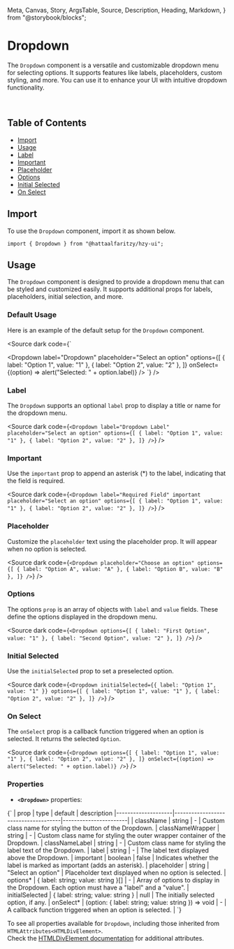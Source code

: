   Meta,
  Canvas,
  Story,
  ArgsTable,
  Source,
  Description,
  Heading,
  Markdown,
} from "@storybook/blocks";

<Meta title="Dropdown docs" of={DropdownStories} />

# Dropdown

The `Dropdown` component is a versatile and customizable dropdown menu for selecting options. It supports features like labels, placeholders, custom styling, and more. You can use it to enhance your UI with intuitive dropdown functionality.

<br />

## Table of Contents

- [Import](#import)
- [Usage](#usage)
- [Label](#label)
- [Important](#important)
- [Placeholder](#placeholder)
- [Options](#options)
- [Initial Selected](#initial-selected)
- [On Select](#on-select)

## Import

To use the `Dropdown` component, import it as shown below.

```tsx
import { Dropdown } from "@hattaalfaritzy/hzy-ui";
```

## Usage

The `Dropdown` component is designed to provide a dropdown menu that can be styled and customized easily. It supports additional props for labels, placeholders, initial selection, and more.

### Default Usage

Here is an example of the default setup for the `Dropdown` component.

<div class="custom-canvas full">
  <Story of={DropdownStories.DropdownDefault} />
</div>

<Source dark code={`

<Dropdown
  label="Dropdown"
  placeholder="Select an option"
  options={[
    { label: "Option 1", value: "1" },
    { label: "Option 2", value: "2" },
  ]}
  onSelect={(option) => alert("Selected: " + option.label)}
/>
`} />

### Label

The `Dropdown` supports an optional `label` prop to display a title or name for the dropdown menu.

<div class="custom-canvas full">
  <Story of={DropdownStories.DropdownLabel} />
</div>

<Source dark code={`
<Dropdown
  label="Dropdown Label"
  placeholder="Select an option"
  options={[
    { label: "Option 1", value: "1" },
    { label: "Option 2", value: "2" },
  ]}
/>
`} />

### Important

Use the `important` prop to append an asterisk (*) to the label, indicating that the field is required.

<div class="custom-canvas full">
  <Story of={DropdownStories.DropdownLabel} />
</div>

<Source dark code={`
<Dropdown
  label="Required Field"
  important
  placeholder="Select an option"
  options={[
    { label: "Option 1", value: "1" },
    { label: "Option 2", value: "2" },
  ]}
/>
`} />

### Placeholder

Customize the `placeholder` text using the placeholder prop. It will appear when no option is selected.

<div class="custom-canvas full">
  <Story of={DropdownStories.DropdownPlaceholder} />
</div>

<Source dark code={`
<Dropdown
  placeholder="Choose an option"
  options={[
    { label: "Option A", value: "A" },
    { label: "Option B", value: "B" },
  ]}
/>
`} />

### Options

The options `prop` is an array of objects with `label` and `value` fields. These define the options displayed in the dropdown menu.

<div class="custom-canvas full">
  <Story of={DropdownStories.DropdownOption} />
</div>

<Source dark code={`
<Dropdown
  options={[
    { label: "First Option", value: "1" },
    { label: "Second Option", value: "2" },
  ]}
/>
`} />

### Initial Selected

Use the `initialSelected` prop to set a preselected option.

<div class="custom-canvas full">
  <Story of={DropdownStories.DropdownInitialSelected} />
</div>

<Source dark code={`
<Dropdown
  initialSelected={{ label: "Option 1", value: "1" }}
  options={[
    { label: "Option 1", value: "1" },
    { label: "Option 2", value: "2" },
  ]}
/>
`} />

### On Select

The `onSelect` prop is a callback function triggered when an option is selected. It returns the selected `Option`.

<div class="custom-canvas full">
  <Story of={DropdownStories.DropdownOnSelect} />
</div>

<Source dark code={`
<Dropdown
  options={[
    { label: "Option 1", value: "1" },
    { label: "Option 2", value: "2" },
  ]}
  onSelect={(option) => alert("Selected: " + option.label)}
/>
`} />

### Properties

- **`<Dropdown>`** properties:

<Markdown>
  {`
| prop               | type                                | default               | description                                                                                         
|--------------------|-------------------------------------|-----------------------|
| className          | string                             | -                     | Custom class name for styling the button of the Dropdown.                                          
| classNameWrapper   | string                             | -                     | Custom class name for styling the outer wrapper container of the Dropdown.                         
| classNameLabel     | string                             | -                     | Custom class name for styling the label text of the Dropdown.                                      
| label              | string                             | -                     | The label text displayed above the Dropdown.                                                       
| important          | boolean                            | false                 | Indicates whether the label is marked as important (adds an asterisk).                             
| placeholder        | string                             | "Select an option"    | Placeholder text displayed when no option is selected.                                             
| options*           | { label: string; value: string }[] | -                     | Array of options to display in the Dropdown. Each option must have a "label" and a "value".        
| initialSelected    | { label: string; value: string }   | null                  | The initially selected option, if any.                                                             
| onSelect*          | (option: { label: string; value: string }) => void | -     | A callback function triggered when an option is selected.                                                                                         |
`}
</Markdown>

To see all properties available for `Dropdown`, including those inherited from `HTMLAttributes<HTMLDivElement>`.<br />
Check the [HTMLDivElement documentation](https://developer.mozilla.org/en-US/docs/Web/API/HTMLDivElement) for additional attributes.
